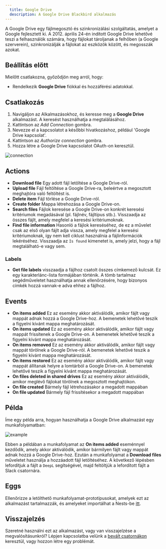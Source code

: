```yaml
---
  title: Google Drive
  description: A Google Drive Blackbird alkalmazás
---
```


<LinkCard title="View on Github" target="_blank" href="https://github.com/bb-io/GoogleDrive" icon="github" />

A Google Drive egy fájlmegosztó és szinkronizálási szolgáltatás, amelyet a Google fejlesztett ki. A 2012. április 24-én indított Google Drive lehetővé teszi a felhasználók számára, hogy fájlokat tároljanak a felhőben (a Google szerverein), szinkronizálják a fájlokat az eszközök között, és megosszák azokat.

## Beállítás előtt

Mielőtt csatlakozna, győződjön meg arról, hogy:

- Rendelkezik **Google Drive** fiókkal és hozzáférési adatokkal.

## Csatlakozás

1. Navigáljon az Alkalmazásokhoz, és keresse meg a **Google Drive** alkalmazást. A keresést használhatja a megtalálásához.
2. Kattintson az _Add Connection_ gombra.
3. Nevezze el a kapcsolatot a későbbi hivatkozáshoz, például 'Google Drive kapcsolat'.
4. Kattintson az _Authorize connection_ gombra.
5. Hozza létre a Google Drive kapcsolatot OAuth-on keresztül.

![connection](https://raw.githubusercontent.com/bb-io/GoogleDrive/main/image/README/connection.png)

## Actions

- **Download file** Egy adott fájl letöltése a Google Drive-ról.
- **Upload file** Fájl feltöltése a Google Drive-ra, beleértve a megosztott meghajtóra való feltöltést is.
- **Delete item** Fájl törlése a Google Drive-ról.
- **Create folder** Mappa létrehozása a Google Drive-on.
- **Search files** Fájlok keresése a Google Drive-on konkrét keresési kritériumok megadásával (pl. fájlnév, fájltípus stb.). Visszaadja az összes fájlt, amely megfelel a keresési kritériumoknak.
- **Find file information** Hasonló a fájlok kereséséhez, de ez a művelet csak az első olyan fájlt adja vissza, amely megfelel a keresési kritériumoknak, így nem kell ciklust használnia a fájlinformációk lekéréséhez. Visszaadja az `Is found` kimenetet is, amely jelzi, hogy a fájl megtalálható-e vagy sem.

### Labels

- **Get file labels** visszaadja a fájlhoz csatolt összes címkemező kulcsát. Ez egy karakterlánc-lista formájában történik. A tömb tartalmaz segédműveletet használhatja annak ellenőrzésére, hogy bizonyos címkék hozzá vannak-e adva ehhez a fájlhoz.

## Events

- **On items added** Ez az esemény akkor aktiválódik, amikor fájlt vagy mappát adnak hozzá a Google Drive-hoz. A bemenetek lehetővé teszik a figyelni kívánt mappa meghatározását.
- **On items updated** Ez az esemény akkor aktiválódik, amikor fájlt vagy mappát frissítenek a Google Drive-on. A bemenetek lehetővé teszik a figyelni kívánt mappa meghatározását.
- **On items removed** Ez az esemény akkor aktiválódik, amikor fájlt vagy mappát törölnek a Google Drive-ról. A bemenetek lehetővé teszik a figyelni kívánt mappa meghatározását.
- **On items restored** Ez az esemény akkor aktiválódik, amikor fájlt vagy mappát állítanak helyre a lomtárból a Google Drive-on. A bemenetek lehetővé teszik a figyelni kívánt mappa meghatározását.
- **On files deleted in shared drives** Ez az esemény akkor aktiválódik, amikor meglévő fájlokat törölnek a megosztott meghajtókon.
- **On file created** Bármely fájl létrehozásakor a megadott mappában
- **On file updated** Bármely fájl frissítésekor a megadott mappában

## Példa

Íme egy példa arra, hogyan használhatja a Google Drive alkalmazást egy munkafolyamatban:

![example](https://raw.githubusercontent.com/bb-io/GoogleDrive/main/image/README/example.png)

Ebben a példában a munkafolyamat az **On items added** eseménnyel kezdődik, amely akkor aktiválódik, amikor bármilyen fájlt vagy mappát adnak hozzá a Google Drive-hoz. Ezután a munkafolyamat a **Download files** műveletet használja a hozzáadott fájl letöltéséhez. A következő lépésben lefordítjuk a fájlt a `DeepL` segítségével, majd feltöltjük a lefordított fájlt a Slack csatornára.

## Eggs

Ellenőrizze a letölthető munkafolyamat-prototípusokat, amelyek ezt az alkalmazást tartalmazzák, és amelyeket importálhat a Nests-be [itt](https://docs.blackbird.io/eggs/storage-to-mt/).

## Visszajelzés

Szeretné használni ezt az alkalmazást, vagy van visszajelzése a megvalósításunkról? Lépjen kapcsolatba velünk a [bevált csatornákon](https://www.blackbird.io/) keresztül, vagy hozzon létre egy problémát.